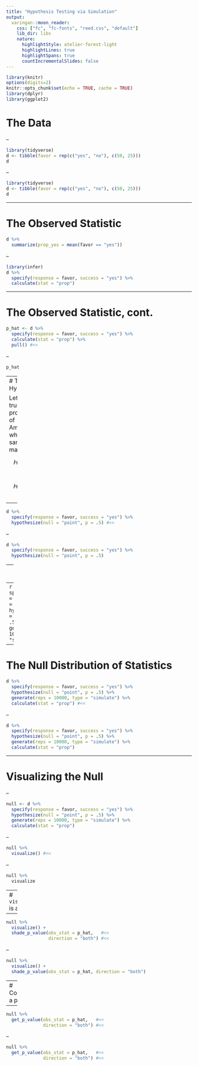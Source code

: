 ```yaml
---
title: "Hypothesis Testing via Simulation"
output:
  xaringan::moon_reader:
    css: ["fc", "fc-fonts", "reed.css", "default"]
    lib_dir: libs
    nature:
      highlightStyle: atelier-forest-light
      highlightLines: true
      highlightSpans: true
      countIncrementalSlides: false
---
```



```r
library(knitr)
options(digits=2)
knitr::opts_chunk$set(echo = TRUE, cache = TRUE)
library(dplyr)
library(ggplot2)
```

# The Data

--

```r
library(tidyverse)
d <- tibble(favor = rep(c("yes", "no"), c(50, 25)))
d
```

--

```r
library(tidyverse)
d <- tibble(favor = rep(c("yes", "no"), c(50, 25)))
d
```

---

# The Observed Statistic

```r
d %>%
  summarize(prop_yes = mean(favor == "yes"))
```

--

```r
library(infer)
d %>%
  specify(response = favor, success = "yes") %>%
  calculate(stat = "prop")
```

---

# The Observed Statistic, cont.

```r
p_hat <- d %>%
  specify(response = favor, success = "yes") %>%
  calculate(stat = "prop") %>%
  pull() #<<
```

--

```r
p_hat
```


---
# The Hypotheses

Let $p$ be the true proportion of Americans who favor same-sex marriage.

$$H_0: p = 0.5$$

$$H_A: p \ne 0.5$$
--

```r
d %>%
  specify(response = favor, success = "yes") %>%
  hypothesize(null = "point", p = .5) #<<
```

--

```r
d %>%
  specify(response = favor, success = "yes") %>%
  hypothesize(null = "point", p = .5)
```

---
# The Simulation

```r
d %>%
  specify(response = favor, success = "yes") %>%
  hypothesize(null = "point", p = .5) %>%
  generate(reps = 10000, type = "simulate") #<<
```

--
```r
d %>%
  specify(response = favor, success = "yes") %>%
  hypothesize(null = "point", p = .5) %>%
  generate(reps = 10000, type = "simulate")
```

---

# The Null Distribution of Statistics

```r
d %>%
  specify(response = favor, success = "yes") %>%
  hypothesize(null = "point", p = .5) %>%
  generate(reps = 10000, type = "simulate") %>%
  calculate(stat = "prop") #<<
```

--

```r
d %>%
  specify(response = favor, success = "yes") %>%
  hypothesize(null = "point", p = .5) %>%
  generate(reps = 10000, type = "simulate") %>%
  calculate(stat = "prop")
```


---

# Visualizing the Null

--

```r
null <- d %>%
  specify(response = favor, success = "yes") %>%
  hypothesize(null = "point", p = .5) %>%
  generate(reps = 10000, type = "simulate") %>%
  calculate(stat = "prop")
```

--

```r
null %>%
  visualize() #<<
```

--

```r
null %>%
  visualize
```


---
# `visualize()` is a `ggplot`

--

```r
null %>%
  visualize() +
  shade_p_value(obs_stat = p_hat,   #<<
                direction = "both") #<<
```

--

```r
null %>%
  visualize() +
  shade_p_value(obs_stat = p_hat, direction = "both")
```

---
# Computing a p-value

--

```r
null %>%
  get_p_value(obs_stat = p_hat,   #<<
              direction = "both") #<<
```

--

```r
null %>%
  get_p_value(obs_stat = p_hat,   #<<
              direction = "both") #<<
```

